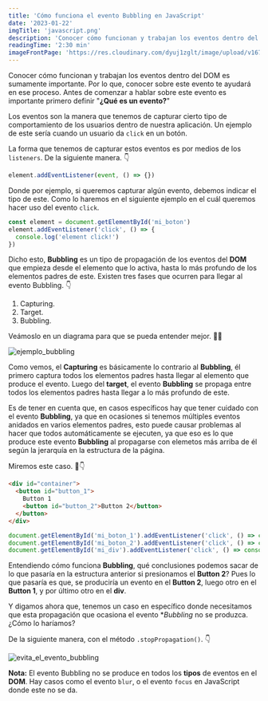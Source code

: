```yaml
---
title: 'Cómo funciona el evento Bubbling en JavaScript'
date: '2023-01-22'
imgTitle: 'javascript.png'
description: 'Conocer cómo funcionan y trabajan los eventos dentro del DOM es sumamente importante. Por lo que, conocer sobre este evento te ayudará en ese proceso.⚡'
readingTime: '2:30 min'
imageFrontPage: 'https://res.cloudinary.com/dyuj1zglt/image/upload/v1675727299/publicaciones%20del%20blog/jdklfovyvkkzgnhidaw3.png'
---
```


Conocer cómo funcionan y trabajan los eventos dentro del DOM es sumamente importante. Por lo que, conocer sobre este evento te ayudará en ese proceso.
Antes de comenzar a hablar sobre este evento es importante primero definir "**¿Qué es un evento?**"

Los eventos son la manera que tenemos de capturar cierto tipo de comportamiento de los usuarios dentro de nuestra aplicación. Un ejemplo de este sería
cuando un usuario da `click` en un botón.

La forma que tenemos de capturar estos eventos es por medios de los `listeners`. De la siguiente manera. 👇

```js
element.addEventListener(event, () => {})
```

Donde por ejemplo, si queremos capturar algún evento, debemos indicar el tipo de este. Como lo haremos en el siguiente ejemplo en el cuál
queremos hacer uso del evento `click`.

```js
const element = document.getElementById('mi_boton')
element.addEventListener('click', () => {
  console.log('element click!')
})
```

Dicho esto, **Bubbling** es un tipo de propagación de los eventos del **DOM** que empieza desde el elemento que lo activa, hasta lo más profundo de los elementos padres de este. 
Existen tres fases que ocurren para llegar al evento Bubbling. 👇

1. Capturing.
2. Target.
3. Bubbling.

Veámoslo en un diagrama para que se pueda entender mejor. 👨‍🏫

![ejemplo_bubbling](/img/posts/como_funciona_el_evento_bubbling_en_JavaScript/estructura.png)

Como vemos, el **Capturing** es básicamente lo contrario al **Bubbling**, él primero captura todos los elementos padres hasta llegar al elemento que produce el evento. 
Luego del **target**, el evento **Bubbling** se propaga entre todos los elementos padres hasta llegar a lo más profundo de este.

Es de tener en cuenta que, en casos específicos hay que tener cuidado con el evento **Bubbling**, ya que en ocasiones si tenemos múltiples eventos anidados
en varios elementos padres, esto puede causar problemas al hacer que todos automáticamente se ejecuten, ya que eso es lo que produce este evento **Bubbling** al propagarse
con elemetos más arriba de él según la jerarquía en la estructura de la página.

Miremos este caso. 👀👇

```html
<div id="container">
  <button id="button_1">
    Button 1
    <button id="button_2">Button 2</button>
  </button>
</div>
```

```js
document.getElementById('mi_boton_1').addEventListener('click', () => console.log('boton 1 clicado!'))
document.getElementById('mi_boton_2').addEventListener('click', () => console.log('boton 2 clicado!'))
document.getElementById('mi_div').addEventListener('click', () => console.log('div clicado!'))
```

Entendiendo cómo funciona **Bubbling**, qué conclusiones podemos sacar de lo que pasaría en la estructura anterior si presionamos el **Button 2**?
Pues lo que pasaría es que, se produciría un evento en el **Button 2**, luego otro en el **Button 1**, y por último otro en el **div**.

Y digamos ahora que, tenemos un caso en específico donde necesitamos que esta propagación que ocasiona el evento **Bubbling* no se produzca. ¿Cómo lo haríamos?

De la siguiente manera, con el método `.stopPropagation()`. 👇

![evita_el_evento_bubbling](/img/posts/como_funciona_el_evento_bubbling_en_JavaScript/code.png)

**Nota:** El evento Bubbling no se produce en todos los **tipos** de eventos en el **DOM**. Hay casos como el evento `blur`, o el evento `focus` en JavaScript 
donde este no se da.